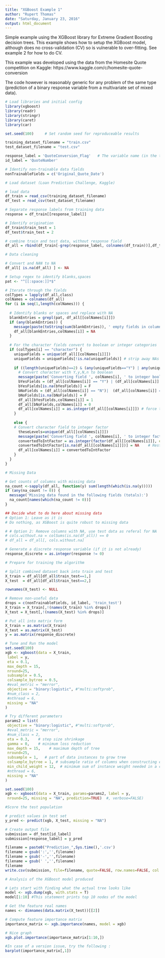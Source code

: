 ```yaml
---
title: "XGBoost Example 1"
author: "Rupert Thomas"
date: "Saturday, January 23, 2016"
output: html_document
---
```


Simple example using the XGBoost library for Extreme Gradient Boosting decision trees. This example shows how to setup the XGBoost model, although does no cross-validation (CV) so is vulnerable to over-fitting. See example 2 for how to do CV.

This example was developed using the data from the Homesite Quote competition on Kaggle:
https://www.kaggle.com/c/homesite-quote-conversion

The code however is reasonably generic for any problem of the same type (prediction of a binary response variable from a multivariate set of mixed data).

```r
# Load libraries and initial config
library(xgboost)
library(readr)
library(stringr)
library(caret)
library(car)

set.seed(100)     # Set random seed for reproduceable results

training_dataset_filename = "train.csv"
test_dataset_filename = "test.csv"

response_label = 'QuoteConversion_Flag'   # The variable name (in the training set) that contains the response
id_label = 'QuoteNumber'

# Identify non-trainable data fields
nonTrainableFields = c('Original_Quote_Date')

```

```r
# Load dataset (Loan Prediction Challenge, Kaggle)

# load data
df_train = read_csv(training_dataset_filename)
df_test = read_csv(test_dataset_filename)

# Separate response labels from training data
response = df_train[[response_label]]

# Identify origination
df_train$train_test = 1
df_test$train_test = 2

# combine train and test data, without response field
df_all = rbind(df_train[-grep(response_label, colnames(df_train))],df_test)

```

```r
# Data cleaning

# Convert and NAN to NA
df_all[ is.na(df_all) ] <- NA

# Setup regex to identify blanks,spaces
pat <- "^[[:space:]]*$"

# Iterate through the fields
colTypes = lapply(df_all,class)
colNames = colnames(df_all)
for (i in seq(1,length(colNames))) {
  
  # Identify blanks or spaces and replace with NA
  blankEntries = grepl(pat, df_all[[colNames[i]]])
  if (any(blankEntries)) {
    message(paste(toString(sum(blankEntries)), ' empty fields in column ', colNames[i], ' replaced with NA'))
    df_all[blankEntries,colNames[i]] = NA
  }
  
  # For the character fields convert to boolean or integer categories
  if (colTypes[i] == "character") {
    uniqueFields = unique(df_all[[colNames[i]]])
    uniqueFields = uniqueFields[!is.na(uniqueFields)] # strip away NAs for this bit
    
    if ((length(uniqueFields)==2) & (any(uniqueFields=="Y") | any(uniqueFields=="y")) & (any(uniqueFields=="N" ) | any(uniqueFields=="n"))) {
      # Convert character with Y,y,N,n to boolean
      message(paste('Converting field ', colNames[i], ' to integer boolean'))
      bYesFields = (df_all[colNames[i]] == "Y") | (df_all[colNames[i]] == "y")
      bYesFields[is.na(bYesFields)] = F
      bNoFields = (df_all[colNames[i]] == "N")|  (df_all[colNames[i]] == "n")
      bNoFields[is.na(bNoFields)] = F
      df_all[bYesFields,colNames[i]] = 1
      df_all[bNoFields,colNames[i]] = 0
      df_all[colNames[i]] = as.integer(df_all[[colNames[i]]]) # force to integer
    }
    
    else {      
    # Convert character field to integer factor
      theseLevels=unique(df_all[[colNames[i]]])
      message(paste('Converting field ', colNames[i], ' to integer factor, ', length(theseLevels), ' levels: ', toString(theseLevels)))
      convertedToIntFactor = as.integer(factor(df_all[[colNames[i]]], exclude=NULL, levels=))
      convertedToIntFactor[is.na(df_all[[colNames[i]]])] = NA    # Restore missing data for now (DO NOT store as int!)
      df_all[colNames[i]] = convertedToIntFactor
    }
  }
}


```

```r

# Missing Data

# Get counts of columns with missing data
na_count <-sapply(df_all, function(y) sum(length(which(is.na(y)))))
if (any(na_count != 0)) {
  message('Missing data found in the following fields (totals):')
  na_count[names(which(na_count != 0))]
}

## Decide what to do here about missing data
# Option 1: Leave as it is
# Do nothing, as XGBoost is quite robust to missing data

# # Option 2: Remove columns with NA, use test data as referal for NA
# cols.without.na = colSums(is.na(df_all)) == 0
# df_all = df_all[, cols.without.na]

# Generate a discrete response variable (if it is not already)
response_discrete = as.integer(response != 0)

```

```r
# Prepare for training the algorithm

# Split combined dataset back into train and test
X_train = df_all[df_all$train_test==1,]
X_test  = df_all[df_all$train_test==2,]

rownames(X_test) <- NULL

# Remove non-useful data
drops = c(nonTrainableFields, id_label, 'train_test')
X_train = X_train[,!(names(X_train) %in% drops)]
X_test = X_test[,!(names(X_test) %in% drops)]

# Put all into matrix form
X_train = as.matrix(X_train)
X_test = as.matrix(X_test)
y = as.matrix(response_discrete)

```

```r
# Tune and Run the model
set.seed(100)
xgb <- xgboost(data = X_train, 
 label = y, 
 eta = 0.1,
 max_depth = 15, 
 nround=25, 
 subsample = 0.5,
 colsample_bytree = 0.5,
 #eval_metric = "merror",
 objective = "binary:logistic", #"multi:softprob",
 #num_class = 2,
 #nthread = 6,
 missing = "NA"
)
```

```r
# Try different parameters
params2 = list(
 objective = "binary:logistic", #"multi:softprob",
 #eval_metric = "merror",
 #num_class = 2,
 eta = 0.3,    # step size shrinkage 
 gamma = 0,    # minimum loss reduction 
 max_depth = 15,    # maximum depth of tree
 nround=25, 
 subsample = 1,   # part of data instances to grow tree
 colsample_bytree = 1, # subsample ratio of columns when constructing each tree 
 min_child_weight = 12,  # minimum sum of instance weight needed in a child
 #nthread = 6,
 missing = "NA"
)

set.seed(100)
xgb <- xgboost(data = X_train, params=params2, label = y,
 nround=25, missing = "NA", prediction=TRUE)  #, verbose=FALSE)


```

```r
#Score the test population

# predict values in test set
y_pred <- predict(xgb, X_test, missing = "NA")

# Create output file
submission = df_test[id_label]
submission[response_label] = y_pred

filename = paste0("Prediction_",Sys.time(),'.csv')
filename = gsub(':','',filename)
filename = gsub('-','',filename)
filename = gsub(' ','',filename)
filename
write.csv(submission, file=filename, quote=FALSE, row.names=FALSE, col.names=TRUE)

```

```r
# Analysis of the XGBoost model produced

# Lets start with finding what the actual tree looks like
model <- xgb.dump(xgb, with.stats = T)
model[1:10] #This statement prints top 10 nodes of the model

# Get the feature real names
names <- dimnames(data.matrix(X_test))[[2]]

# Compute feature importance matrix
importance_matrix <- xgb.importance(names, model = xgb)

# Nice graph
xgb.plot.importance(importance_matrix[1:10,])

#In case of a version issue, try the following :
barplot(importance_matrix[,1])
```
